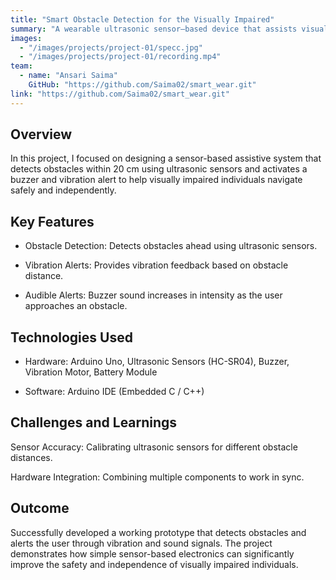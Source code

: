 ---
title: "Smart Obstacle Detection for the Visually Impaired"
summary: "A wearable ultrasonic sensor–based device that assists visually impaired individuals in detecting obstacles and navigating safely with vibration and sound alerts."
images:
  - "/images/projects/project-01/specc.jpg"
  - "/images/projects/project-01/recording.mp4"
team:
  - name: "Ansari Saima"
    GitHub: "https://github.com/Saima02/smart_wear.git"
link: "https://github.com/Saima02/smart_wear.git"
---

## Overview

In this project, I focused on designing a sensor-based assistive system that detects obstacles within 20 cm using ultrasonic sensors and activates a buzzer and vibration alert to help visually impaired individuals navigate safely and independently.

## Key Features

- Obstacle Detection: Detects obstacles ahead using ultrasonic sensors.

- Vibration Alerts: Provides vibration feedback based on obstacle distance.

- Audible Alerts: Buzzer sound increases in intensity as the user approaches an obstacle.

## Technologies Used

- Hardware: Arduino Uno, Ultrasonic Sensors (HC-SR04), Buzzer, Vibration Motor, Battery Module

- Software: Arduino IDE (Embedded C / C++)

## Challenges and Learnings

Sensor Accuracy: Calibrating ultrasonic sensors for different obstacle distances.

Hardware Integration: Combining multiple components to work in sync.

## Outcome

Successfully developed a working prototype that detects obstacles and alerts the user through vibration and sound signals. The project demonstrates how simple sensor-based electronics can significantly improve the safety and independence of visually impaired individuals.


